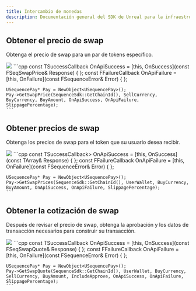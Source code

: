 ```yaml
---
title: Intercambio de monedas
description: Documentación general del SDK de Unreal para la infraestructura Sequence orientada a juegos web3.
---
```


## Obtener el precio de swap
Obtenga el precio de swap para un par de tokens específico.

<Tabs>
  <Tab title="Blueprint">
    <Frame>
      <img src="/images/unreal/swap_price.png" />
    </Frame>
  </Tab>

  <Tab title="C++">
    ```cpp
    const TSuccessCallback<FSeqSwapPrice> OnApiSuccess = [this, OnSuccess](const FSeqSwapPrice& Response) { };
    const FFailureCallback OnApiFailure = [this, OnFailure](const FSequenceError& Error) { };

    USequencePay* Pay = NewObject<USequencePay>();
    Pay->GetSwapPrice(SequenceSdk::GetChainId(), SellCurrency, BuyCurrency, BuyAmount, OnApiSuccess, OnApiFailure, SlippagePercentage);
    ```
  </Tab>
</Tabs>

## Obtener precios de swap
Obtenga los precios de swap para el token que su usuario desea recibir.

<Tabs>
  <Tab title="Blueprint">
    <Frame>
      <img src="/images/unreal/swap_prices.png" />
    </Frame>
  </Tab>

  <Tab title="C++">
    ```cpp
    const TSuccessCallback<TArray<FSeqSwapPrice>> OnApiSuccess = [this, OnSuccess](const TArray<FSeqSwapPrice>& Response) { };
    const FFailureCallback OnApiFailure = [this, OnFailure](const FSequenceError& Error) { };

    USequencePay* Pay = NewObject<USequencePay>();
    Pay->GetSwapPrices(SequenceSdk::GetChainId(), UserWallet, BuyCurrency, BuyAmount, OnApiSuccess, OnApiFailure, SlippagePercentage);
    ```
  </Tab>
</Tabs>

## Obtener la cotización de swap
Después de revisar el precio de swap, obtenga la aprobación y los datos de transacción necesarios para construir su transacción.

<Tabs>
  <Tab title="Blueprint">
    <Frame>
      <img src="/images/unreal/swap_quote.png" />
    </Frame>
  </Tab>

  <Tab title="C++">
    ```cpp
    const TSuccessCallback<FSeqSwapQuote> OnApiSuccess = [this, OnSuccess](const FSeqSwapQuote& Response) { };
    const FFailureCallback OnApiFailure = [this, OnFailure](const FSequenceError& Error) { };

    USequencePay* Pay = NewObject<USequencePay>();
    Pay->GetSwapQuote(SequenceSdk::GetChainId(), UserWallet, BuyCurrency, SellCurrency, BuyAmount, IncludeApprove, OnApiSuccess, OnApiFailure, SlippagePercentage);
    ```
  </Tab>
</Tabs>